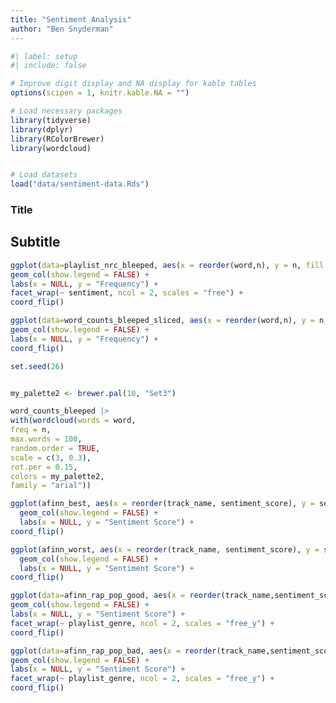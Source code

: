```yaml
---
title: "Sentiment Analysis"
author: "Ben Snyderman"
---
```


```r
#| label: setup
#| include: false

# Improve digit display and NA display for kable tables
options(scipen = 1, knitr.kable.NA = "")

# Load necessary packages
library(tidyverse)
library(dplyr)
library(RColorBrewer)
library(wordcloud)


# Load datasets
load("data/sentiment-data.Rds")
```

### Title

## Subtitle





```r


ggplot(data=playlist_nrc_bleeped, aes(x = reorder(word,n), y = n, fill = as.factor(n))) +
geom_col(show.legend = FALSE) +
labs(x = NULL, y = "Frequency") +
facet_wrap(~ sentiment, ncol = 2, scales = "free") +
coord_flip()


```



```r

ggplot(data=word_counts_bleeped_sliced, aes(x = reorder(word,n), y = n, fill = as.factor(n))) +
geom_col(show.legend = FALSE) +
labs(x = NULL, y = "Frequency") +
coord_flip()


```







```r


set.seed(26)


my_palette2 <- brewer.pal(10, "Set3")

word_counts_bleeped |>
with(wordcloud(words = word,
freq = n,
max.words = 100,
random.order = TRUE,
scale = c(3, 0.3),
rot.per = 0.15,
colors = my_palette2,
family = "arial"))


```





```r


ggplot(afinn_best, aes(x = reorder(track_name, sentiment_score), y = sentiment_score)) +
  geom_col(show.legend = FALSE) +
  labs(x = NULL, y = "Sentiment Score") +
coord_flip()
```


```r
ggplot(afinn_worst, aes(x = reorder(track_name, sentiment_score), y = sentiment_score)) +
  geom_col(show.legend = FALSE) +
  labs(x = NULL, y = "Sentiment Score") +
coord_flip()
```


```r

ggplot(data=afinn_rap_pop_good, aes(x = reorder(track_name,sentiment_score), y = sentiment_score, fill = as.factor(sentiment_score))) +
geom_col(show.legend = FALSE) +
labs(x = NULL, y = "Sentiment Score") +
facet_wrap(~ playlist_genre, ncol = 2, scales = "free_y") +
coord_flip()
```


```r

ggplot(data=afinn_rap_pop_bad, aes(x = reorder(track_name,sentiment_score), y = sentiment_score, fill = as.factor(sentiment_score))) +
geom_col(show.legend = FALSE) +
labs(x = NULL, y = "Sentiment Score") +
facet_wrap(~ playlist_genre, ncol = 2, scales = "free_y") +
coord_flip()
```




